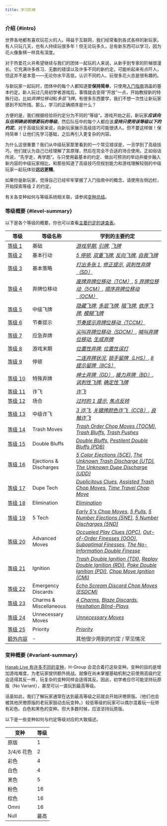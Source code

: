 ```yaml
---
title: 学习阶梯
---
```


### 介绍 \{#intro\}

世界各地都有喜欢玩花火的人。得益于互联网，我们经常看到各式各样的新玩家。有人只玩几天，也有人持续玩很多年！但无论玩多久，总有新东西可以学习，因为花火像象棋一样具有深度。

对于热爱花火并希望继续与我们的团体一起玩的人来说，从新手到专家的阶梯很漫长。它充满许多练习、无数的错误以及许多不同的新约定。可能听起来有点吓人，但这并不是本意——无论你水平高低，认识不同的人、玩很多花火总是很有趣的。

与新玩家一起玩时，团体中的每个人都知道要**保持简单**，只使用[入门指南](beginner.mdx)涵盖的基本约定。新人玩过几局初学者游戏后，事情就会变得“开放”一点，开始教授新的特殊行动，比如*弃牌位移动*和*多层飞牌*。有很多东西要学，我们不想一次性让新玩家感到不知所措。那么，学习的正确顺序是什么？

方便的是，我们根据经验将约定分为不同的“等级”。游戏开始之前，新玩家<Em>**应该向队伍明确说明想要玩的等级**</Em>。然后队伍中的每个人都应该<Em>**坚持只使用该等级以下的约定**</Em>。对于高级玩家来说，向新玩家展示高级技巧可能很诱人。但不要这样做！保持简单！让他们先学习基础，之后再引入更复杂的内容。

为什么这很重要？我们从中级玩家那里看到的一个常见错误是，一旦学到了高级技巧，他们就认为自己已经理解了其原理，然后在完全不合适的场合使用。正如俗话所说，“先学走，再学跑”。与只使用最基本的约定、做出可预测的举动并缓步融入新内容的中级玩家相比，和那些知道了高级技巧但规划能力和游戏理解较弱的中级玩家一起玩体验**远远更糟**。

如果你是新玩家，觉得自己已经牢牢掌握了入门指南中的概念，请使用左侧边栏，开始探索等&NoBreak;级&nbsp;2 的约定。

有关各变种如何与等级系统相关联，请参阅[变种总结](#variant-summary)。

### 等级概要 \{#level-summary\}

以下是各个等级的概要。你也可以查看[主要约定的速查表](summary.mdx)。

| 等级                                              | 等级名称               | 学到的主要约定                                                                                                                                                                                                                                                                                                                                                         |
| ------------------------------------------------- | ---------------------- | ---------------------------------------------------------------------------------------------------------------------------------------------------------------------------------------------------------------------------------------------------------------------------------------------------------------------------------------------------------------------- |
| [等&NoBreak;级&nbsp;1](level-1.mdx)               | 基础                   | _[游戏早期](level-1.mdx#the-early-game)_, _[引牌](level-1.mdx#the-prompt)_, _[飞牌](level-1.mdx#the-finesse)_                                                                                                                                                                                                                                                          |
| [等&NoBreak;级&nbsp;2](level-2.mdx)               | 基本行动               | _[5 停顿](level-2.mdx#the-5-stall-cluing-off-chop-5s)_, _[双重飞牌](level-2.mdx#the-double-finesse--triple-finesse--quadruple-finesse)_, _[反向飞牌](level-2.mdx#the-reverse-finesse)_, _[自我飞牌](level-2.mdx#the-self-finesse)_                                                                                                                                     |
| [等&NoBreak;级&nbsp;3](level-3.mdx)               | 基本策略               | _[打出多张 1](level-3.mdx#playing-multiple-1s)_, _[修正提示](level-3.mdx#the-fix-clue)_, _[讽刺性弃牌（SD）](level-3.mdx#the-sarcastic-discard-sd)_                                                                                                                                                                                                                    |
| [等&NoBreak;级&nbsp;4](level-4.mdx)               | 弃牌位移动             | _[废牌弃牌位移动（TCM）](level-4.mdx#the-trash-chop-move-tcm)_, _[5 弃牌位移动（5CM）](level-4.mdx#the-5s-chop-move-5cm)_, _[顺序弃牌位移动（OCM）](level-4.mdx#the-order-chop-move-ocm)_                                                                                                                                                                              |
| [等&NoBreak;级&nbsp;5](level-5.mdx)               | 中级飞牌               | _[隐藏飞牌](level-5.mdx#the-hidden-finesse)_, _[多层飞牌](level-5.mdx#the-layered-finesse)_, _[暗飞牌](level-5.mdx#the-clandestine-finesse)_, _[依序飞牌](level-5.mdx#the-queued-finesse)_, _[模糊飞牌](level-5.mdx#the-ambiguous-finesse)_                                                                                                                            |
| [等&NoBreak;级&nbsp;6](level-6.mdx)               | 节奏提示               | _[节奏提示弃牌位移动（TCCM）](level-6.mdx#the-tempo-clue-chop-move-tccm)_                                                                                                                                                                                                                                                                                              |
| [等&NoBreak;级&nbsp;7](level-7.mdx)               | 应急弃牌               | _[尖叫弃牌位移动（SDCM）](level-7.mdx#the-scream-discard-chop-move-sdcm)_, _[喊叫弃牌位移动](level-7.mdx#the-shout-discard-chop-move)_, _[生成弃牌](level-7.mdx#the-generation-discard)_                                                                                                                                                                               |
| [等&NoBreak;级&nbsp;8](level-8.mdx)               | 游戏末期               | _[位置性弃牌](level-8.mdx#the-positional-discard-indicating-a-play-with-a-discard)_, _[位置性误打](level-8.mdx#the-positional-misplay-indicating-a-play-with-a-misplay)_                                                                                                                                                                                               |
| [等&NoBreak;级&nbsp;9](level-9.mdx)               | 停顿                   | _[二连弃牌状况](level-9.mdx#double-discard-situations--double-discard-avoidance-dda-severity-2-stalling)_, _[锁手留牌（LHS）](level-9.mdx#the-locked-hand-save-lhs)_, _[8 提示留牌（8CS）](level-9.mdx#the-8-clue-save-8cs)_                                                                                                                                           |
| [等&NoBreak;级&nbsp;10](level-10.mdx)             | 特殊弃牌               | _[绅士弃牌（GD）](level-10.mdx#the-gentlemans-discard-gd)_, _[接力弃牌（BD）](level-10.mdx#the-baton-discard-bd)_, _[讽刺性飞牌](level-10.mdx#the-sarcastic-finesse)_, _[确定性飞牌](level-10.mdx#the-certain-finesse--the-certain-discard)_                                                                                                                           |
| [等&NoBreak;级&nbsp;11](level-11.mdx)             | 诈飞                   | _[诈飞](level-11.mdx#the-bluff)_                                                                                                                                                                                                                                                                                                                                       |
| [等&NoBreak;级&nbsp;12](level-12.mdx)             | 场合                   | _[过时的 1 提示](level-12.mdx#the-stale-1s-clue)_, _[焦点反转](level-12.mdx#focus-inversion)_                                                                                                                                                                                                                                                                          |
| [等&NoBreak;级&nbsp;13](level-13.mdx)             | 中级诈飞               | _[3 诈飞](level-13.mdx#the-3-bluff)_, _[关键牌颜色诈飞（CCB）](level-13.mdx#the-critical-color-bluff-ccb)_, _[良触诈飞](level-13.mdx#the-good-touch-bluff)_                                                                                                                                                                                                            |
| [等&NoBreak;级&nbsp;14](level-14.mdx)             | Trash Moves            | _[Trash Order Chop Moves (TOCM)](level-14.mdx#the-trash-order-chop-move-tocm)_, _[Trash Bluffs](level-14.mdx#the-trash-bluff)_, _[Trash Pushes](level-14.mdx#the-trash-push)_                                                                                                                                                                                          |
| [等&NoBreak;级&nbsp;15](level-15.mdx)             | Double Bluffs          | _[Double Bluffs](level-15.mdx#the-double-bluff)_, _[Pestilent Double Bluffs (PDB)](level-15.mdx#the-pestilent-double-bluff-pdb)_                                                                                                                                                                                                                                       |
| [等&NoBreak;级&nbsp;16](level-16.mdx)             | Ejections & Discharges | _[5 Color Ejections (5CE)](level-16.mdx#the-5-color-ejection-5ce)_, _[The Unknown Trash Discharge (UTD)](level-16.mdx#the-unknown-trash-discharge-1-for-1-form-utd), [The Unknown Dupe Discharge (UDD)](level-16.mdx#the-unknown-dupe-discharge-udd)_                                                                                                                  |
| [等&NoBreak;级&nbsp;17](level-17.mdx)             | Dupe Tech              | _[Duplicitous Clues](level-17.mdx#the-duplicitous-value-clue)_, _[Assisted Trash Chop Moves](level-17.mdx#the-assisted-trash-chop-move)_, _[Time Travel Chop Move](level-17.mdx#the-time-travel-chop-move-direct-form)_                                                                                                                                                |
| [等&NoBreak;级&nbsp;18](level-18.mdx)             | Elimination            | _[Elimination](level-18.mdx#elimination--elimination-notes)_                                                                                                                                                                                                                                                                                                           |
| [等&NoBreak;级&nbsp;19](level-19.mdx)             | 5 Tech                 | _[Early 5's Chop Moves](level-19.mdx#the-early-5s-chop-move)_, _[5 Pulls](level-19.mdx#the-5-pull)_, _[5 Number Ejections (5NE)](level-19.mdx#the-5-number-ejection-5ne)_, _[5 Number Discharges (5ND)](level-19.mdx#the-5-number-discharge-5nd)_                                                                                                                      |
| [等&NoBreak;级&nbsp;20](level-20.mdx)             | Advanced Moves         | _[Occupied Play Clues (OPC)](level-20.mdx#the-occupied-play-clue--the-occupied-finesse-opc)_, _[Out-of-Order Finesses (OOO)](level-20.mdx#the-out-of-order-finesse)_, _[Suboptimal Finesses](level-20.mdx#the-suboptimal-prompt--the-suboptimal-finesse--the-suboptimal-bluff)_, _[The No-Information Double Finesse](level-20.mdx#the-no-information-double-finesse)_ |
| [等&NoBreak;级&nbsp;21](level-21.mdx)             | Ignition               | _[Trash Double Ignition (TDI)](level-21.mdx#the-trash-double-ignition-tdi)_, _[Replay Double Ignition (RDI)](level-21.mdx#the-replay-double-ignition-rdi)_, _[Poke Double Ignition (PDI)](level-21.mdx#the-poke-double-ignition-pdi)_, _[Chop Move Ignition (CMI)](level-21.mdx#the-chop-move-ignition-cmi-with-1-card-chop-moved)_                                    |
| [等&NoBreak;级&nbsp;22](level-22.mdx)             | Emergency Discards     | _[Echo Scream Discard Chop Moves (ESDCM)](level-22.mdx#the-echo-scream-discard-chop-move-esdcm)_                                                                                                                                                                                                                                                                       |
| [等&NoBreak;级&nbsp;23](level-23.mdx)             | Charms & Miscellaneous | _[4 Charms](level-23.mdx#the-4-charm)_, _[Blaze Discards](level-23.mdx#the-blaze-discard)_, _[Hesitation Blind-Plays](level-23.mdx#the-hesitation-blind-play)_                                                                                                                                                                                                         |
| [等&NoBreak;级&nbsp;24](level-24.mdx)             | Unnecessary Moves      | _[Unnecessary Moves](level-24.mdx#unnecessary-moves)_                                                                                                                                                                                                                                                                                                                  |
| [等&NoBreak;级&nbsp;25](level-25.mdx)             | Priority               | _[Priority](level-25.mdx#the-priority-prompt--the-priority-finesse)_                                                                                                                                                                                                                                                                                                   |
| [额&NoBreak;外&NoBreak;内&NoBreak;容](extras.mdx) | -                      | 其他很少用到的约定 / 罕见情况                                                                                                                                                                                                                                                                                                                                          |

### 变种概要 \{#variant-summary\}

[Hanab Live 有许多不同的变种](https://github.com/Hanabi-Live/hanabi-live/blob/main/docs/variants.md)，H-Group 会混合着打这些变种。变种的目的是增加游戏难度，为老玩家提供额外挑战。就像在尚未掌握基础机制之前使用高级约定会适得其反一样，玩复杂的变种同样会适得其反。因此，初学者应尽可能坚持玩原版（No Variant），甚至可以一直玩到最高等级。

话虽如此，我们了解玩家通常在达到最高等级之前就会开始厌倦原版。（他们也会被其他厌倦原版的老玩家鼓动去玩变种。）较低等级的玩家可以偶尔混着玩一玩带有彩色、白色和黑色的变种。但大多数时候，应该坚持玩原版。

以下是一些变种如何与约定等级对应的大致描述。

| 变种       | 等级 |
| ---------- | ---- |
| 原版       | 1    |
| 3/4/6 花色 | 2    |
| 彩色       | 4    |
| 白色       | 4    |
| 黑色       | 5    |
| 粉色       | 16   |
| 棕色       | 16   |
| Omni       | 16   |
| Null       | 最高 |
